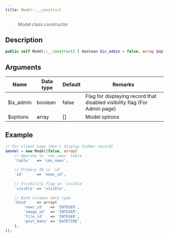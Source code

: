 ```yaml
---
title: Model::__construct
---
```


> Model class constructor

## Description

```php
public self Model::__construct( [ boolean $is_admin = false, array $options = [] ] )
```

## Arguments

| Name      | Data type | Default | Remarks                                                                   |
| --------- | --------- | ------- | ------------------------------------------------------------------------- |
| $is_admin | boolean   | false   | Flag for displaying record that disabled visibility flag (For Admin page) |
| $options  | array     | []      | Model options                                                             |

## Example

```php title="Controller"
// For client page (Don't display hidden record)
$model = new Model(false, array(
    // Operate to `cms_news` table
    'table'   => 'cms_news',
    
    // Primary ID is `id`
    'id'      => 'news_id',
    
    // Visibility flag is `visible`
    'visible' => 'visible',
    
    // Bind columns data type
    'bind'    => array(
        'news_id'   => 'INTEGER',
        'image_id'  => 'INTEGER',
        'file_id'   => 'INTEGER',
        'post_date' => 'DATETIME',
    ),
));
```
